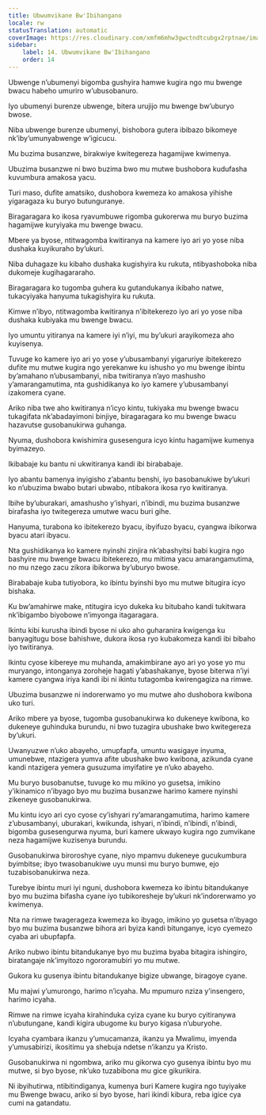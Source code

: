 ```yaml
---
title: Ubwumvikane Bw'Ibihangano
locale: rw
statusTranslation: automatic
coverImage: https://res.cloudinary.com/xmfm6mhw3gwctndtcubgx2rptnae/image/upload/v1741354419/small_cover_la_gran_rebelion_28716e29d2.webp
sidebar:
    label: 14. Ubwumvikane Bw'Ibihangano
    order: 14
---
```

Ubwenge n’ubumenyi bigomba gushyira hamwe kugira ngo mu bwenge bwacu habeho umuriro w’ubusobanuro.

Iyo ubumenyi burenze ubwenge, bitera urujijo mu bwenge bw’uburyo bwose.

Niba ubwenge burenze ubumenyi, bishobora gutera ibibazo bikomeye nk’iby’umunyabwenge w’igicucu.

Mu buzima busanzwe, birakwiye kwitegereza hagamijwe kwimenya.

Ubuzima busanzwe ni bwo buzima bwo mu mutwe bushobora kudufasha kuvumbura amakosa yacu.

Turi maso, dufite amatsiko, dushobora kwemeza ko amakosa yihishe yigaragaza ku buryo butunguranye.

Biragaragara ko ikosa ryavumbuwe rigomba gukorerwa mu buryo buzima hagamijwe kuryiyaka mu bwenge bwacu.

Mbere ya byose, ntitwagomba kwitiranya na kamere iyo ari yo yose niba dushaka kuyikuraho by’ukuri.

Niba duhagaze ku kibaho dushaka kugishyira ku rukuta, ntibyashoboka niba dukomeje kugihagararaho.

Biragaragara ko tugomba guhera ku gutandukanya ikibaho natwe, tukacyiyaka hanyuma tukagishyira ku rukuta.

Kimwe n’ibyo, ntitwagomba kwitiranya n’ibitekerezo iyo ari yo yose niba dushaka kubiyaka mu bwenge bwacu.

Iyo umuntu yitiranya na kamere iyi n’iyi, mu by’ukuri arayikomeza aho kuyisenya.

Tuvuge ko kamere iyo ari yo yose y’ubusambanyi yigaruriye ibitekerezo dufite mu mutwe kugira ngo yerekanwe ku ishusho yo mu bwenge ibintu by’amahano n’ubusambanyi, niba twitiranya n’ayo mashusho y’amarangamutima, nta gushidikanya ko iyo kamere y’ubusambanyi izakomera cyane.

Ariko niba twe aho kwitiranya n’icyo kintu, tukiyaka mu bwenge bwacu tukagifata nk’abadayimoni binjiye, biragaragara ko mu bwenge bwacu hazavutse gusobanukirwa guhanga.

Nyuma, dushobora kwishimira gusesengura icyo kintu hagamijwe kumenya byimazeyo.

Ikibabaje ku bantu ni ukwitiranya kandi ibi birababaje.

Iyo abantu bamenya inyigisho z’abantu benshi, iyo basobanukiwe by’ukuri ko n’ubuzima bwabo butari ubwabo, ntibakora ikosa ryo kwitiranya.

Ibihe by’uburakari, amashusho y’ishyari, n’ibindi, mu buzima busanzwe birafasha iyo twitegereza umutwe wacu buri gihe.

Hanyuma, turabona ko ibitekerezo byacu, ibyifuzo byacu, cyangwa ibikorwa byacu atari ibyacu.

Nta gushidikanya ko kamere nyinshi zinjira nk’abashyitsi babi kugira ngo bashyire mu bwenge bwacu ibitekerezo, mu mitima yacu amarangamutima, no mu nzego zacu zikora ibikorwa by’uburyo bwose.

Birababaje kuba tutiyobora, ko ibintu byinshi byo mu mutwe bitugira icyo bishaka.

Ku bw’amahirwe make, ntitugira icyo dukeka ku bitubaho kandi tukitwara nk’ibigambo biyobowe n’imyonga itagaragara.

Ikintu kibi kurusha ibindi byose ni uko aho guharanira kwigenga ku banyagitugu bose bahishwe, dukora ikosa ryo kubakomeza kandi ibi bibaho iyo twitiranya.

Ikintu cyose kibereye mu muhanda, amakimbirane ayo ari yo yose yo mu muryango, intonganya zoroheje hagati y’abashakanye, byose biterwa n’iyi kamere cyangwa iriya kandi ibi ni ikintu tutagomba kwirengagiza na rimwe.

Ubuzima busanzwe ni indorerwamo yo mu mutwe aho dushobora kwibona uko turi.

Ariko mbere ya byose, tugomba gusobanukirwa ko dukeneye kwibona, ko dukeneye guhinduka burundu, ni bwo tuzagira ubushake bwo kwitegereza by’ukuri.

Uwanyuzwe n’uko abayeho, umupfapfa, umuntu wasigaye inyuma, umunebwe, ntazigera yumva afite ubushake bwo kwibona, azikunda cyane kandi ntazigera yemera gusuzuma imyifatire ye n’uko abayeho.

Mu buryo busobanutse, tuvuge ko mu mikino yo gusetsa, imikino y’ikinamico n’ibyago byo mu buzima busanzwe harimo kamere nyinshi zikeneye gusobanukirwa.

Mu kintu icyo ari cyo cyose cy’ishyari ry’amarangamutima, harimo kamere z’ubusambanyi, uburakari, kwikunda, ishyari, n’ibindi, n’ibindi, n’ibindi, bigomba gusesengurwa nyuma, buri kamere ukwayo kugira ngo zumvikane neza hagamijwe kuzisenya burundu.

Gusobanukirwa biroroshye cyane, niyo mpamvu dukeneye gucukumbura byimbitse; ibyo twasobanukiwe uyu munsi mu buryo bumwe, ejo tuzabisobanukirwa neza.

Turebye ibintu muri iyi nguni, dushobora kwemeza ko ibintu bitandukanye byo mu buzima bifasha cyane iyo tubikoresheje by’ukuri nk’indorerwamo yo kwimenya.

Nta na rimwe twagerageza kwemeza ko ibyago, imikino yo gusetsa n’ibyago byo mu buzima busanzwe bihora ari byiza kandi bitunganye, icyo cyemezo cyaba ari ubupfapfa.

Ariko nubwo ibintu bitandukanye byo mu buzima byaba bitagira ishingiro, biratangaje nk’imyitozo ngororamubiri yo mu mutwe.

Gukora ku gusenya ibintu bitandukanye bigize ubwange, biragoye cyane.

Mu majwi y’umurongo, harimo n’icyaha. Mu mpumuro nziza y’insengero, harimo icyaha.

Rimwe na rimwe icyaha kirahinduka cyiza cyane ku buryo cyitiranywa n’ubutungane, kandi kigira ubugome ku buryo kigasa n’uburyohe.

Icyaha cyambara ikanzu y’umucamanza, ikanzu ya Mwalimu, imyenda y’umusabirizi, ikositimu ya shebuja ndetse n’ikanzu ya Kristo.

Gusobanukirwa ni ngombwa, ariko mu gikorwa cyo gusenya ibintu byo mu mutwe, si byo byose, nk’uko tuzabibona mu gice gikurikira.

Ni ibyihutirwa, ntibitindiganya, kumenya buri Kamere kugira ngo tuyiyake mu Bwenge bwacu, ariko si byo byose, hari ikindi kibura, reba igice cya cumi na gatandatu.


